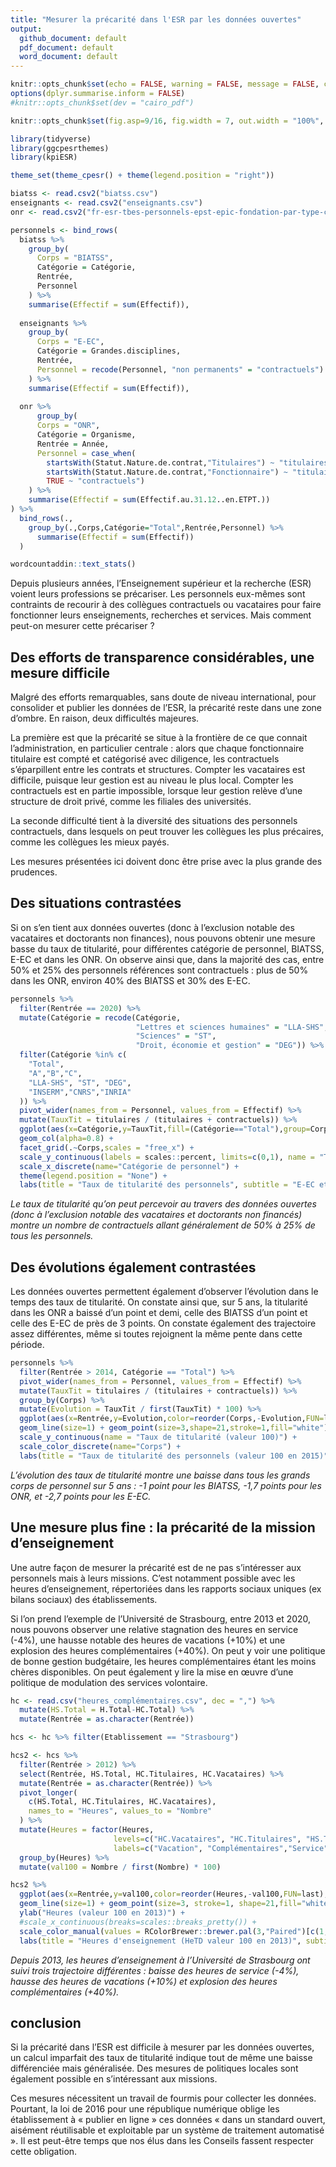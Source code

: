 ```yaml
---
title: "Mesurer la précarité dans l'ESR par les données ouvertes"
output:
  github_document: default
  pdf_document: default
  word_document: default
---
```


```r
knitr::opts_chunk$set(echo = FALSE, warning = FALSE, message = FALSE, cache = FALSE)
options(dplyr.summarise.inform = FALSE)
#knitr::opts_chunk$set(dev = "cairo_pdf")

knitr::opts_chunk$set(fig.asp=9/16, fig.width = 7, out.width = "100%", fig.retina = 4)

library(tidyverse)
library(ggcpesrthemes)
library(kpiESR)

theme_set(theme_cpesr() + theme(legend.position = "right"))
```

```r
biatss <- read.csv2("biatss.csv")
enseignants <- read.csv2("enseignants.csv")
onr <- read.csv2("fr-esr-tbes-personnels-epst-epic-fondation-par-type-contrat-emploi.csv", dec='.')

personnels <- bind_rows(
  biatss %>%
    group_by(
      Corps = "BIATSS",
      Catégorie = Catégorie,
      Rentrée,
      Personnel
    ) %>%
    summarise(Effectif = sum(Effectif)),
  
  enseignants %>%
    group_by(
      Corps = "E-EC",
      Catégorie = Grandes.disciplines,
      Rentrée,
      Personnel = recode(Personnel, "non permanents" = "contractuels")
    ) %>%
    summarise(Effectif = sum(Effectif)),
  
  onr %>%
      group_by(
      Corps = "ONR",
      Catégorie = Organisme,
      Rentrée = Année,
      Personnel = case_when(
        startsWith(Statut.Nature.de.contrat,"Titulaires") ~ "titulaires",
        startsWith(Statut.Nature.de.contrat,"Fonctionnaire") ~ "titulaires",
        TRUE ~ "contractuels")
    ) %>%
    summarise(Effectif = sum(Effectif.au.31.12..en.ETPT.))
) %>%
  bind_rows(.,
    group_by(.,Corps,Catégorie="Total",Rentrée,Personnel) %>%
      summarise(Effectif = sum(Effectif))
  )
```

```r
wordcountaddin::text_stats()
```

Depuis plusieurs années, l'Enseignement supérieur et la recherche (ESR) voient 
leurs professions se précariser. Les personnels eux-mêmes sont contraints de recourir
à des collègues contractuels ou vacataires pour faire fonctionner leurs enseignements,
recherches et services. Mais comment peut-on mesurer cette précariser ?

## Des efforts de transparence considérables, une mesure difficile

Malgré des efforts remarquables, sans doute de niveau international, pour consolider
et publier les données de l'ESR, la précarité reste dans une zone d'ombre.
En raison, deux difficultés majeures. 

La première est que la précarité se situe
à la frontière de ce que connait l'administration, en particulier centrale : 
alors que chaque fonctionnaire titulaire est compté et catégorisé avec diligence, 
les contractuels s'éparpillent entre les contrats et structures. 
Compter les vacataires est difficile, puisque leur gestion est au niveau le plus 
local. Compter les contractuels est en partie impossible, lorsque leur gestion 
relève d'une structure de droit privé, comme les filiales des universités.

La seconde difficulté tient à la diversité des situations des personnels contractuels,
dans lesquels on peut trouver les collègues les plus précaires, comme les collègues
les mieux payés. 

Les mesures présentées ici doivent donc être prise avec la plus grande des prudences.

## Des situations contrastées

Si on s'en tient aux données ouvertes (donc à l'exclusion notable des vacataires et 
doctorants non finances),
nous pouvons obtenir une mesure basse du taux de titularité, pour différentes 
catégorie de personnel, BIATSS, E-EC et dans les ONR. On observe ainsi que, dans 
la majorité des cas, entre 50% et 25% des personnels références sont contractuels :
plus de 50% dans les ONR, environ 40% des BIATSS et 30% des E-EC.



```r
personnels %>% 
  filter(Rentrée == 2020) %>%
  mutate(Catégorie = recode(Catégorie,
                            "Lettres et sciences humaines" = "LLA-SHS", 
                            "Sciences" = "ST", 
                            "Droit, économie et gestion" = "DEG")) %>%
  filter(Catégorie %in% c(
    "Total",
    "A","B","C",
    "LLA-SHS", "ST", "DEG",
    "INSERM","CNRS","INRIA"
  )) %>%
  pivot_wider(names_from = Personnel, values_from = Effectif) %>%
  mutate(TauxTit = titulaires / (titulaires + contractuels)) %>%
  ggplot(aes(x=Catégorie,y=TauxTit,fill=(Catégorie=="Total"),group=Corps)) + 
  geom_col(alpha=0.8) +
  facet_grid(.~Corps,scales = "free_x") +
  scale_y_continuous(labels = scales::percent, limits=c(0,1), name = "Taux de titularité") +
  scale_x_discrete(name="Catégorie de personnel") +
  theme(legend.position = "None") +
  labs(title = "Taux de titularité des personnels", subtitle = "E-EC et BIATSS du MESRI, et Opérteurs nationaux de recherche (ONR)", caption = "Source : SIES https://data.enseignementsup-recherche.gouv.fr")
```
_Le taux de titularité qu'on peut percevoir au travers des données ouvertes 
(donc à l'exclusion notable des vacataires et doctorants non financés) montre 
un nombre de contractuels allant généralement de 50% à 25% de tous les personnels._

## Des évolutions également contrastées

Les données ouvertes permettent également d'observer l'évolution dans le temps
des taux de titularité. On constate ainsi que, sur 5 ans, la titularité dans les 
ONR a baissé d'un point et demi, celle des BIATSS d'un point et celle des E-EC de 
près de 3 points. On constate également des trajectoire assez différentes, même
si toutes rejoignent la même pente dans cette période.

```r
personnels %>% 
  filter(Rentrée > 2014, Catégorie == "Total") %>% 
  pivot_wider(names_from = Personnel, values_from = Effectif) %>%
  mutate(TauxTit = titulaires / (titulaires + contractuels)) %>%
  group_by(Corps) %>%
  mutate(Evolution = TauxTit / first(TauxTit) * 100) %>%
  ggplot(aes(x=Rentrée,y=Evolution,color=reorder(Corps,-Evolution,FUN=last),group=Corps)) + 
  geom_line(size=1) + geom_point(size=3,shape=21,stroke=1,fill="white") +
  scale_y_continuous(name = "Taux de titularité (valeur 100)") +
  scale_color_discrete(name="Corps") +
  labs(title = "Taux de titularité des personnels (valeur 100 en 2015)", subtitle = "E-EC et BIATSS du MESRI, et Opérateurs nationaux de recherche (ONR)", caption = "Source : SIES https://data.enseignementsup-recherche.gouv.fr")
```
_L'évolution des taux de titularité montre une baisse dans tous les grands corps 
de personnel sur 5 ans : -1 point pour les BIATSS, -1,7 points pour les ONR, et -2,7 points pour les E-EC._


## Une mesure plus fine : la précarité de la mission d'enseignement

Une autre façon de mesurer la précarité est de ne pas s'intéresser aux personnels
mais à leurs missions. C'est notamment possible avec les heures d'enseignement,
répertoriées dans les rapports sociaux uniques (ex bilans sociaux) des établissements.

Si l'on prend l'exemple de l'Université de Strasbourg, entre 2013 et 2020, nous 
pouvons observer une relative stagnation des heures en service (-4%), une hausse
notable des heures de vacations (+10%) et une explosion des heures complémentaires
(+40%). On peut y voir une politique de bonne gestion budgétaire, les heures 
complémentaires étant les moins chères disponibles. On peut également y lire la 
mise en œuvre d'une politique de modulation des services volontaire.


```r
hc <- read.csv("heures_complémentaires.csv", dec = ",") %>%
  mutate(HS.Total = H.Total-HC.Total) %>%
  mutate(Rentrée = as.character(Rentrée))

hcs <- hc %>% filter(Etablissement == "Strasbourg") 

hcs2 <- hcs %>%
  filter(Rentrée > 2012) %>% 
  select(Rentrée, HS.Total, HC.Titulaires, HC.Vacataires) %>%
  mutate(Rentrée = as.character(Rentrée)) %>%
  pivot_longer(
    c(HS.Total, HC.Titulaires, HC.Vacataires),
    names_to = "Heures", values_to = "Nombre"
  ) %>%
  mutate(Heures = factor(Heures,
                       levels=c("HC.Vacataires", "HC.Titulaires", "HS.Total"),
                       labels=c("Vacation", "Complémentaires","Service"))) %>%
  group_by(Heures) %>%
  mutate(val100 = Nombre / first(Nombre) * 100) 

hcs2 %>%
  ggplot(aes(x=Rentrée,y=val100,color=reorder(Heures,-val100,FUN=last), group=Heures)) +
  geom_line(size=1) + geom_point(size=3, stroke=1, shape=21,fill="white") +
  ylab("Heures (valeur 100 en 2013)") +
  #scale_x_continuous(breaks=scales::breaks_pretty()) +
  scale_color_manual(values = RColorBrewer::brewer.pal(3,"Paired")[c(1,3,2)], name="HeTD") +
  labs(title = "Heures d'enseignement (HeTD valeur 100 en 2013)", subtitle = "Université de Strasbourg", caption = "Source : Bilans sociaux et rapports sociaux uniques de l'Université de Strasbourg")
```
_Depuis 2013, les heures d'enseignement à l'Université de Strasbourg ont suivi 
trois trajectoire différentes : baisse des heures de service (-4%), hausse
des heures de vacations (+10%) et explosion des heures complémentaires
(+40%)._

## conclusion

Si la précarité dans l'ESR est difficile à mesurer par les données ouvertes, un 
calcul imparfait des taux de titularité indique tout de même une baisse 
différenciée mais généralisée. 
Des mesures de politiques locales sont également possible en s'intéressant aux missions.

Ces mesures nécessitent un travail de fourmis pour collecter les données. 
Pourtant, la loi de 2016 pour une république numérique
oblige les établissement à « publier en ligne » ces données « dans un standard 
ouvert, aisément réutilisable et exploitable par un système de traitement automatisé ».
Il est peut-être temps que nos élus dans les Conseils fassent respecter cette obligation.






